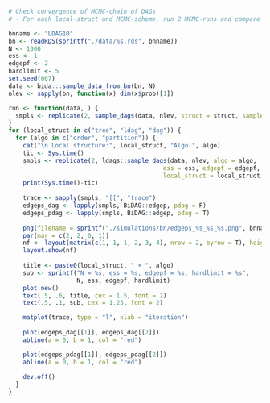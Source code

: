 

```r

# Check convergence of MCMC-chain of DAGs
# - For each local-struct and MCMC-scheme, run 2 MCMC-runs and compare the edge-weights

bnname <- "LDAG10"
bn <- readRDS(sprintf("./data/%s.rds", bnname))
N <- 1000
ess <- 1
edgepf <- 2
hardlimit <- 5
set.seed(007)
data <- bida:::sample_data_from_bn(bn, N)
nlev <- sapply(bn, function(x) dim(x$prob)[1])

run <- function(data, ) {
  smpls <- replicate(2, sample_dags(data, nlev, struct = struct, sample = sample, edgepf = edgepf))
}
for (local_struct in c("tree", "ldag", "dag")) {
  for (algo in c("order", "partition")) {
    cat("\n Local structure:", local_struct, "Algo:", algo)
    tic <- Sys.time()
    smpls <- replicate(2, ldags::sample_dags(data, nlev, algo = algo,
                                           ess = ess, edgepf = edgepf, hardlimit = hardlimit, 
                                           local_struct = local_struct, verbose = T), simplify = F)
    print(Sys.time()-tic)
    
    trace <- sapply(smpls, "[[", "trace")
    edgeps_dag <- lapply(smpls, BiDAG::edgep, pdag = F)
    edgeps_pdag <- lapply(smpls, BiDAG::edgep, pdag = T)
    
    png(filename = sprintf("./simulations/bn/edgeps_%s_%s_%s.png", bnname, local_struct, algo))
    par(mar = c(2, 2, 0, 1))
    nf <- layout(matrix(c(1, 1, 1, 2, 3, 4), nrow = 2, byrow = T), heights = c(.6, 3))
    layout.show(nf)
    
    title <- paste0(local_struct, " + ", algo)
    sub <- sprintf("N = %s, ess = %s, edgepf = %s, hardlimit = %s", 
                   N, ess, edgepf, hardlimit)
    plot.new()
    text(.5, .6, title, cex = 1.5, font = 2)
    text(.5, .1, sub, cex = 1.25, font = 2)

    matplot(trace, type = "l", xlab = "iteration")
   
    plot(edgeps_dag[[1]], edgeps_dag[[2]])
    abline(a = 0, b = 1, col = "red")

    plot(edgeps_pdag[[1]], edgeps_pdag[[2]])
    abline(a = 0, b = 1, col = "red")
    
    dev.off()
  }
}



```

